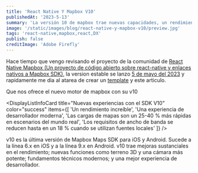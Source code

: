 ```yaml
---
title: 'React Native Y Mapbox V10'
publishedAt: '2023-5-13'
summary: 'La versión 10 de mapbox trae nuevas capacidades, un rendimiento increíble y una experiencia de desarrollador moderna.'
image: '/static/images/blog/react-native-y-mapbox-v10/preview.jpg'
tags: 'react-native,mapbox,react,DX'
publish: false
creditImage: 'Adobe Firefly'
---
```


Hace tiempo que vengo revisando el proyecto de la comunidad de [React Native Mapbox (Un proyecto de código abierto sobre react-native y enlaces nativos a Mapbox SDK)](https://github.com/rnmapbox), 
la version estable se lanzo [5 de mayo del 2023](https://github.com/rnmapbox/maps/releases/tag/v10.0.5) y rapidamente me dia al atarea de crear un [template](https://github.com/wootsbot/react-native-mapbox-template) y este articulo.

Que nos ofrece el nuevo motor de mapbox con su v10

<DisplayListInfoCard
  title="Nuevas experiencias con el SDK V10"
  color="success"
  items={[
    'Un rendimiento increíble',
    'Una experiencia de desarrollador moderna',
    'Las cargas de mapas son un 25-40 % más rápidas en escenarios del mundo real',
    'Los requisitos de ancho de banda se reducen hasta en un 18 % cuando se utilizan fuentes locales'
  ]}
/>

v10 es la última versión de Mapbox Maps SDK para iOS y Android. Sucede a la línea 6.x en iOS y a la línea 9.x en Android. v10 trae mejoras sustanciales en el rendimiento; nuevas funciones como terreno 3D y una cámara más potente; fundamentos técnicos modernos; y una mejor experiencia de desarrollador.